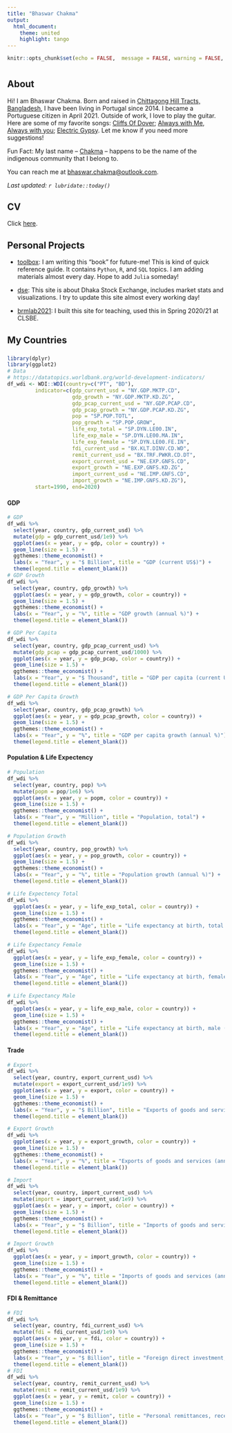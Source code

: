 ```yaml
---
title: "Bhaswar Chakma"
output:
  html_document:
    theme: united
    highlight: tango
---
```


```r
knitr::opts_chunk$set(echo = FALSE,  message = FALSE, warning = FALSE, fig.width = 10)
```
<script>
   $(document).ready(function() {
     $head = $('#header');
     $head.prepend('<img src=\"pic.jpg\" style=\"float: right;width: 100px;\"/>')
   });
</script>

# {.tabset}

## About

Hi! I am Bhaswar Chakma. Born and raised in [Chittagong Hill Tracts, Bangladesh](https://en.wikipedia.org/wiki/Chittagong_Hill_Tracts), I have been living in Portugal since 2014. I became a Portuguese citizen in April 2021. Outside of work, I love to play the guitar. Here are some of my favorite songs: [Cliffs Of Dover](https://www.youtube.com/watch?v=aiRn3Zlw3Rw); [Always with Me, Always with you](https://www.youtube.com/watch?v=vxeYDEOXsqU); [Electric Gypsy](https://www.youtube.com/watch?v=JIl3V9SdNKY). Let me know if you need more suggestions!
 
Fun Fact: My last name -- [Chakma](https://en.wikipedia.org/wiki/Chakma_people) -- happens to be the name of the indigenous  community that I belong to.

You can reach me at <bhaswar.chakma@outlook.com>.

*Last updated: `r lubridate::today()`*

## CV

Click [here](https://www.dropbox.com/s/d58j65cxk4d9u22/CV-Bhaswar-Chakma.pdf?dl=0).

## Personal Projects

- [toolbox](https://bhaswar-chakma.github.io/toolbox/): I am writing this "book" for future-me! This is kind of quick reference guide. It contains `Python`, `R`, and `SQL` topics. I am adding materials almost every day. Hope to add `Julia` someday!

- [dse](https://bhaswar-chakma.github.io/dse/): This site is about Dhaka Stock Exchange, includes market stats and visualizations. I try to update this site almost every working day!

- [brmlab2021](https://brmlab2021.netlify.app): I built this site for teaching, used this in Spring 2020/21 at CLSBE.



## My Countries

### {.tabset}

```r
library(dplyr)
library(ggplot2)
# Data
# https://datatopics.worldbank.org/world-development-indicators/
df_wdi <- WDI::WDI(country=c("PT", "BD"),
         indicator=c(gdp_current_usd = "NY.GDP.MKTP.CD",
                     gdp_growth = "NY.GDP.MKTP.KD.ZG",
                     gdp_pcap_current_usd = "NY.GDP.PCAP.CD",
                     gdp_pcap_growth = "NY.GDP.PCAP.KD.ZG",
                     pop = "SP.POP.TOTL",
                     pop_growth = "SP.POP.GROW",
                     life_exp_total = "SP.DYN.LE00.IN",
                     life_exp_male = "SP.DYN.LE00.MA.IN",
                     life_exp_female = "SP.DYN.LE00.FE.IN",
                     fdi_current_usd = "BX.KLT.DINV.CD.WD",
                     remit_current_usd = "BX.TRF.PWKR.CD.DT",
                     export_current_usd = "NE.EXP.GNFS.CD",
                     export_growth = "NE.EXP.GNFS.KD.ZG",
                     import_current_usd = "NE.IMP.GNFS.CD",
                     import_growth = "NE.IMP.GNFS.KD.ZG"),
         start=1990, end=2020)
```

#### GDP
```r

# GDP
df_wdi %>% 
  select(year, country, gdp_current_usd) %>% 
  mutate(gdp = gdp_current_usd/1e9) %>%
  ggplot(aes(x = year, y = gdp, color = country)) +
  geom_line(size = 1.5) +
  ggthemes::theme_economist() +
  labs(x = "Year", y = "$ Billion", title = "GDP (current US$)") +
  theme(legend.title = element_blank())
# GDP Growth
df_wdi %>% 
  select(year, country, gdp_growth) %>% 
  ggplot(aes(x = year, y = gdp_growth, color = country)) +
  geom_line(size = 1.5) +
  ggthemes::theme_economist() +
  labs(x = "Year", y = "%", title = "GDP growth (annual %)") +
  theme(legend.title = element_blank())

# GDP Per Capita 
df_wdi %>% 
  select(year, country, gdp_pcap_current_usd) %>% 
  mutate(gdp_pcap = gdp_pcap_current_usd/1000) %>%
  ggplot(aes(x = year, y = gdp_pcap, color = country)) +
  geom_line(size = 1.5) +
  ggthemes::theme_economist() +
  labs(x = "Year", y = "$ Thousand", title = "GDP per capita (current US$)") +
  theme(legend.title = element_blank())

# GDP Per Capita Growth
df_wdi %>% 
  select(year, country, gdp_pcap_growth) %>% 
  ggplot(aes(x = year, y = gdp_pcap_growth, color = country)) +
  geom_line(size = 1.5) +
  ggthemes::theme_economist() +
  labs(x = "Year", y = "%", title = "GDP per capita growth (annual %)") +
  theme(legend.title = element_blank())

```

#### Population & Life Expectency
```r
# Population
df_wdi %>% 
  select(year, country, pop) %>% 
  mutate(popm = pop/1e6) %>%
  ggplot(aes(x = year, y = popm, color = country)) +
  geom_line(size = 1.5) +
  ggthemes::theme_economist() +
  labs(x = "Year", y = "Million", title = "Population, total") +
  theme(legend.title = element_blank())

# Population Growth
df_wdi %>% 
  select(year, country, pop_growth) %>% 
  ggplot(aes(x = year, y = pop_growth, color = country)) +
  geom_line(size = 1.5) +
  ggthemes::theme_economist() +
  labs(x = "Year", y = "%", title = "Population growth (annual %)") +
  theme(legend.title = element_blank())

# Life Expectency Total
df_wdi %>% 
  ggplot(aes(x = year, y = life_exp_total, color = country)) +
  geom_line(size = 1.5) +
  ggthemes::theme_economist() +
  labs(x = "Year", y = "Age", title = "Life expectancy at birth, total (years)") +
  theme(legend.title = element_blank())

# Life Expectancy Female
df_wdi %>% 
  ggplot(aes(x = year, y = life_exp_female, color = country)) +
  geom_line(size = 1.5) +
  ggthemes::theme_economist() +
  labs(x = "Year", y = "Age", title = "Life expectancy at birth, female (years)") +
  theme(legend.title = element_blank())

# Life Expectancy Male
df_wdi %>% 
  ggplot(aes(x = year, y = life_exp_male, color = country)) +
  geom_line(size = 1.5) +
  ggthemes::theme_economist() +
  labs(x = "Year", y = "Age", title = "Life expectancy at birth, male (years)") +
  theme(legend.title = element_blank())
```

#### Trade

```r
# Export 
df_wdi %>% 
  select(year, country, export_current_usd) %>% 
  mutate(export = export_current_usd/1e9) %>%
  ggplot(aes(x = year, y = export, color = country)) +
  geom_line(size = 1.5) +
  ggthemes::theme_economist() +
  labs(x = "Year", y = "$ Billion", title = "Exports of goods and services (current US$)") +
  theme(legend.title = element_blank())

# Export Growth
df_wdi %>% 
  ggplot(aes(x = year, y = export_growth, color = country)) +
  geom_line(size = 1.5) +
  ggthemes::theme_economist() +
  labs(x = "Year", y = "%", title = "Exports of goods and services (annual % growth)") +
  theme(legend.title = element_blank())

# Import 
df_wdi %>% 
  select(year, country, import_current_usd) %>% 
  mutate(import = import_current_usd/1e9) %>%
  ggplot(aes(x = year, y = import, color = country)) +
  geom_line(size = 1.5) +
  ggthemes::theme_economist() +
  labs(x = "Year", y = "$ Billion", title = "Imports of goods and services (current US$)") +
  theme(legend.title = element_blank())

# Import Growth
df_wdi %>% 
  ggplot(aes(x = year, y = import_growth, color = country)) +
  geom_line(size = 1.5) +
  ggthemes::theme_economist() +
  labs(x = "Year", y = "%", title = "Imports of goods and services (annual % growth)") +
  theme(legend.title = element_blank())

```



#### FDI & Remittance
```r
# FDI
df_wdi %>% 
  select(year, country, fdi_current_usd) %>% 
  mutate(fdi = fdi_current_usd/1e9) %>%
  ggplot(aes(x = year, y = fdi, color = country)) +
  geom_line(size = 1.5) +
  ggthemes::theme_economist() +
  labs(x = "Year", y = "$ Billion", title = "Foreign direct investment, net inflows (BoP, current US$)") +
  theme(legend.title = element_blank())
# FDI
df_wdi %>% 
  select(year, country, remit_current_usd) %>% 
  mutate(remit = remit_current_usd/1e9) %>%
  ggplot(aes(x = year, y = remit, color = country)) +
  geom_line(size = 1.5) +
  ggthemes::theme_economist() +
  labs(x = "Year", y = "$ Billion", title = "Personal remittances, received (current US$)") +
  theme(legend.title = element_blank())
```



